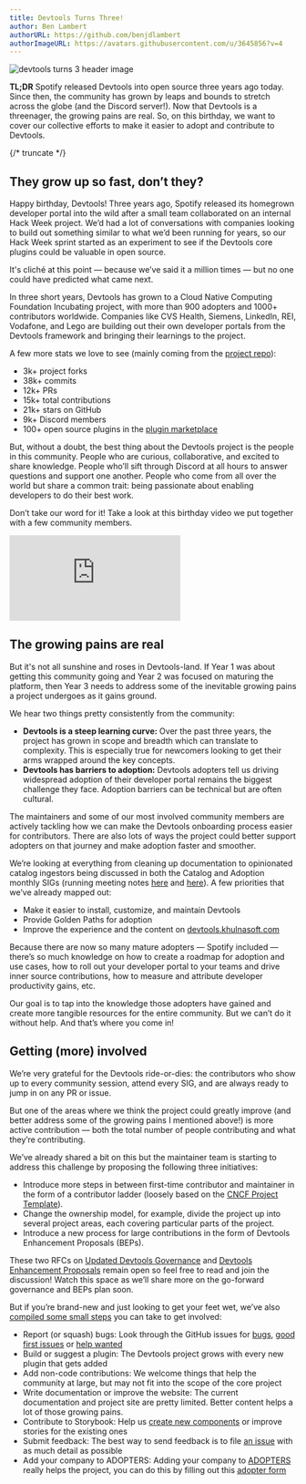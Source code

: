 ```yaml
---
title: Devtools Turns Three!
author: Ben Lambert
authorURL: https://github.com/benjdlambert
authorImageURL: https://avatars.githubusercontent.com/u/3645856?v=4
---
```


![devtools turns 3 header image](assets/2023-03-15/birthday.gif)

**TL;DR** Spotify released Devtools into open source three years ago today. Since then, the community has grown by leaps and bounds to stretch across the globe (and the Discord server!). Now that Devtools is a threenager, the growing pains are real. So, on this birthday, we want to cover our collective efforts to make it easier to adopt and contribute to Devtools.

{/* truncate */}

## They grow up so fast, don’t they?

Happy birthday, Devtools! Three years ago, Spotify released its homegrown developer portal into the wild after a small team collaborated on an internal Hack Week project. We’d had a lot of conversations with companies looking to build out something similar to what we’d been running for years, so our Hack Week sprint started as an experiment to see if the Devtools core plugins could be valuable in open source.

It's cliché at this point — because we’ve said it a million times — but no one could have predicted what came next.

In three short years, Devtools has grown to a Cloud Native Computing Foundation Incubating project, with more than 900 adopters and 1000+ contributors worldwide. Companies like CVS Health, Siemens, LinkedIn, REI, Vodafone, and Lego are building out their own developer portals from the Devtools framework and bringing their learnings to the project.

A few more stats we love to see (mainly coming from the [project repo](https://github.com/khulnasoft/devtools)):

- 3k+ project forks
- 38k+ commits
- 12k+ PRs
- 15k+ total contributions
- 21k+ stars on GitHub
- 9k+ Discord members
- 100+ open source plugins in the [plugin marketplace](https://devtools.khulnasoft.com/plugins)

But, without a doubt, the best thing about the Devtools project is the people in this community. People who are curious, collaborative, and excited to share knowledge. People who’ll sift through Discord at all hours to answer questions and support one another. People who come from all over the world but share a common trait: being passionate about enabling developers to do their best work.

Don’t take our word for it! Take a look at this birthday video we put together with a few community members.

<div
  style={{
    position: 'relative',
    overflow: 'hidden',
    width: '100%',
    paddingTop: '56.25%',
  }}
>
  <iframe
    style={{
      position: 'absolute',
      top: 0,
      left: 0,
      right: 0,
      bottom: 0,
      width: '100%',
      height: '100%',
    }}
    src="https://www.youtube.com/embed/rllOa_MfEWw"
    frameBorder="0"
    allow="accelerometer; autoplay; encrypted-media; gyroscope; picture-in-picture"
    allowFullScreen
  ></iframe>
</div>

## The growing pains are real

But it's not all sunshine and roses in Devtools-land. If Year 1 was about getting this community going and Year 2 was focused on maturing the platform, then Year 3 needs to address some of the inevitable growing pains a project undergoes as it gains ground.

We hear two things pretty consistently from the community:

- **Devtools is a steep learning curve:** Over the past three years, the project has grown in scope and breadth which can translate to complexity. This is especially true for newcomers looking to get their arms wrapped around the key concepts.
- **Devtools has barriers to adoption:** Devtools adopters tell us driving widespread adoption of their developer portal remains the biggest challenge they face. Adoption barriers can be technical but are often cultural.

The maintainers and some of our most involved community members are actively tackling how we can make the Devtools onboarding process easier for contributors. There are also lots of ways the project could better support adopters on that journey and make adoption faster and smoother.

We’re looking at everything from cleaning up documentation to opinionated catalog ingestors being discussed in both the Catalog and Adoption monthly SIGs (running meeting notes [here](https://docs.google.com/document/d/1xg57CDfX2R5jTGbbWANzifm2szEb664kuTwfEEvKgZU/) and [here](https://docs.google.com/document/d/1zeYSzXYgh897bxPQmwy2btOwCFlEjlUDLf00riySLRc)). A few priorities that we’ve already mapped out:

- Make it easier to install, customize, and maintain Devtools
- Provide Golden Paths for adoption
- Improve the experience and the content on [devtools.khulnasoft.com](https://devtools.khulnasoft.com/docs/overview/what-is-devtools)

Because there are now so many mature adopters — Spotify included — there’s so much knowledge on how to create a roadmap for adoption and use cases, how to roll out your developer portal to your teams and drive inner source contributions, how to measure and attribute developer productivity gains, etc.

Our goal is to tap into the knowledge those adopters have gained and create more tangible resources for the entire community. But we can’t do it without help. And that’s where you come in!

## Getting (more) involved

We’re very grateful for the Devtools ride-or-dies: the contributors who show up to every community session, attend every SIG, and are always ready to jump in on any PR or issue.

But one of the areas where we think the project could greatly improve (and better address some of the growing pains I mentioned above!) is more active contribution — both the total number of people contributing and what they’re contributing.

We’ve already shared a bit on this but the maintainer team is starting to address this challenge by proposing the following three initiatives:

- Introduce more steps in between first-time contributor and maintainer in the form of a contributor ladder (loosely based on the [CNCF Project Template](https://github.com/cncf/project-template/blob/main/CONTRIBUTOR_LADDER.md)).
- Change the ownership model, for example, divide the project up into several project areas, each covering particular parts of the project.
- Introduce a new process for large contributions in the form of Devtools Enhancement Proposals (BEPs).

These two RFCs on [Updated Devtools Governance](https://github.com/khulnasoft/devtools/issues/15317) and [Devtools Enhancement Proposals](https://github.com/khulnasoft/devtools/issues/15318) remain open so feel free to read and join the discussion! Watch this space as we’ll share more on the go-forward governance and BEPs plan soon.

But if you’re brand-new and just looking to get your feet wet, we’ve also [compiled some small steps](https://devtools.khulnasoft.com/docs/getting-started/getting-involved/) you can take to get involved:

- Report (or squash) bugs: Look through the GitHub issues for [bugs](https://github.com/khulnasoft/devtools/labels/bug), [good first issues](https://github.com/khulnasoft/devtools/labels/good%20first%20issue) or [help wanted](https://github.com/khulnasoft/devtools/labels/help%20wanted)
- Build or suggest a plugin: The Devtools project grows with every new plugin that gets added
- Add non-code contributions: We welcome things that help the community at large, but may not fit into the scope of the core project
- Write documentation or improve the website: The current documentation and project site are pretty limited. Better content helps a lot of those growing pains.
- Contribute to Storybook: Help us [create new components](https://github.com/khulnasoft/devtools/labels/help%20wanted) or improve stories for the existing ones
- Submit feedback: The best way to send feedback is to file [an issue](https://github.com/khulnasoft/devtools/issues) with as much detail as possible
- Add your company to ADOPTERS: Adding your company to [ADOPTERS](https://github.com/khulnasoft/devtools/blob/master/ADOPTERS.md) really helps the project, you can do this by filling out this [adopter form](https://form.typeform.com/to/zcOaKikB)

